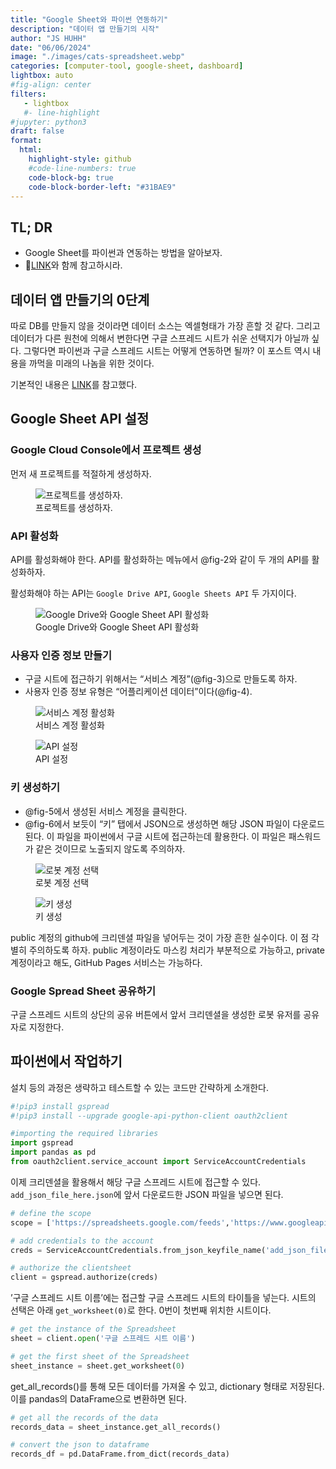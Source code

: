 ```yaml
---
title: "Google Sheet와 파이썬 연동하기" 
description: "데이터 앱 만들기의 시작"   
author: "JS HUHH"
date: "06/06/2024"
image: "./images/cats-spreadsheet.webp"
categories: [computer-tool, google-sheet, dashboard]
lightbox: auto
#fig-align: center
filters:
   - lightbox
   #- line-highlight
#jupyter: python3
draft: false
format:
  html:
    highlight-style: github
    #code-line-numbers: true
    code-block-bg: true
    code-block-border-left: "#31BAE9"
---
```



## TL; DR

- Google Sheet를 파이썬과 연동하는 방법을 알아보자.
- 🔗[LINK](https://blog.lostineconomics.com/posts/computer-tool/2024-03-18-lazy-dashboard.html)와 함께 참고하시라.  

## 데이터 앱 만들기의 0단계

따로 DB를 만들지 않을 것이라면 데이터 소스는 엑셀형태가 가장 흔할 것 같다. 그리고 데이터가 다른 원천에 의해서 변한다면 구글 스프레드 시트가 쉬운 선택지가 아닐까 싶다. 그렇다면 파이썬과 구글 스프레드 시트는 어떻게 연동하면 될까? 이 포스트 역시 내용을 까먹을 미래의 나놈을 위한 것이다. 

:::{.column-margin}
기본적인 내용은 [LINK](ttps://www.analyticsvidhya.com/blog/2020/07/read-and-update-google-spreadsheets-with-python/)를 참고했다. 
:::

## Google Sheet API 설정

### Google Cloud Console에서 프로젝트 생성 

먼저 새 프로젝트를 적절하게 생성하자. 

:::{layout="[[-0.5, 1, -0.5]]"}
![프로젝트를 생성하자.](./images/gss-01.jpeg){#fig-1}
:::

### API 활성화

API를 활성화해야 한다. API를 활성화하는 메뉴에서 @fig-2\a 와 같이 두 개의 API를 활성화하자.  

활성화해야 하는 API는 `Google Drive API`, `Google Sheets API` 두 가지이다. 

:::{layout="[[-0.2, 1, -0.2]]"}
![Google Drive와 Google Sheet API 활성화](./images/gss-02.jpeg){#fig-2}
:::

### 사용자 인증 정보 만들기 

- 구글 시트에 접근하기 위해서는 "서비스 계정"(@fig-3)으로 만들도록 하자. 
- 사용자 인증 정보 유형은 "어플리케이션 데이터"이다(@fig-4). 

:::{layout="[[1, -0.1, 1]]" layout-valign="bottom"}
![서비스 계정 활성화](./images/gss-03.jpeg){#fig-3}

![API 설정](./images/gss-04.jpeg){#fig-4}
:::

### 키 생성하기 

- @fig-5\a 에서 생성된 서비스 계정을 클릭한다. 
- @fig-6\a 에서 보듯이 "키" 탭에서 JSON으로 생성하면 해당 JSON 파일이 다운로드 된다. 이 파일을 파이썬에서 구글 시트에 접근하는데 활용한다. 이 파일은 패스워드가 같은 것이므로 노출되지 않도록 주의하자.

:::{layout="[[1, -0.1, 1]]" layout-valign="bottom"}
![로봇 계정 선택](./images/gss-05.jpeg){#fig-5} 

![키 생성](./images/gss-06.jpeg){#fig-6}
:::

:::{.column-margin}
public 계정의 github에 크리덴셜 파일을 넣어두는 것이 가장 흔한 실수이다. 이 점 각별히 주의하도록 하자. public 계정이라도 마스킹 처리가 부분적으로 가능하고, private 계정이라고 해도, GitHub Pages 서비스는 가능하다. 
:::

### Google Spread Sheet 공유하기

구글 스프레드 시트의 상단의 공유 버튼에서 앞서 크리덴셜을 생성한 로봇 유저를 공유자로 지정한다. 

## 파이썬에서 작업하기 

설치 등의 과정은 생략하고 테스트할 수 있는 코드만 간략하게 소개한다. 

```python
#!pip3 install gspread
#!pip3 install --upgrade google-api-python-client oauth2client

#importing the required libraries
import gspread
import pandas as pd
from oauth2client.service_account import ServiceAccountCredentials
```

이제 크리덴셜을 활용해서 해당 구글 스프레드 시트에 접근할 수 있다. `add_json_file_here.json`에 앞서 다운로드한 JSON 파일을 넣으면 된다. 

```python
# define the scope
scope = ['https://spreadsheets.google.com/feeds','https://www.googleapis.com/auth/drive']

# add credentials to the account
creds = ServiceAccountCredentials.from_json_keyfile_name('add_json_file_here.json', scope)

# authorize the clientsheet 
client = gspread.authorize(creds)
```

'구글 스프레드 시트 이름'에는 접근할 구글 스프레드 시트의 타이틀을 넣는다. 시트의 선택은 아래 `get_worksheet(0)`로 한다. 0번이 첫번째 위치한 시트이다. 

```python
# get the instance of the Spreadsheet
sheet = client.open('구글 스프레드 시트 이름')

# get the first sheet of the Spreadsheet
sheet_instance = sheet.get_worksheet(0)
```

get_all_records()를 통해 모든 데이터를 가져올 수 있고, dictionary 형태로 저장된다. 이를 pandas의 DataFrame으로 변환하면 된다.

```python
# get all the records of the data
records_data = sheet_instance.get_all_records()

# convert the json to dataframe
records_df = pd.DataFrame.from_dict(records_data)
```